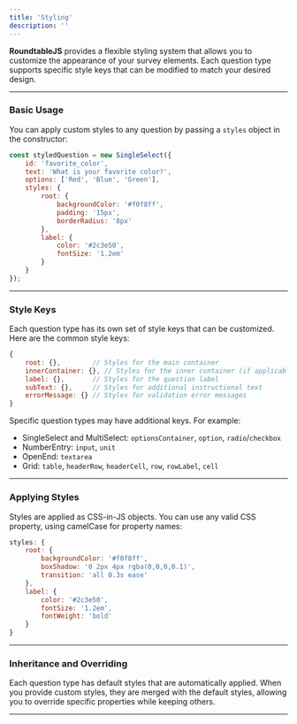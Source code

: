 ```yaml
---
title: 'Styling'
description: ''
---
```


**RoundtableJS** provides a flexible styling system that allows you to customize the appearance of your survey elements. Each question type supports specific style keys that can be modified to match your desired design.

---

### Basic Usage

You can apply custom styles to any question by passing a `styles` object in the constructor:

```javascript
const styledQuestion = new SingleSelect({
    id: 'favorite_color',
    text: 'What is your favorite color?',
    options: ['Red', 'Blue', 'Green'],
    styles: {
        root: { 
            backgroundColor: '#f0f8ff',
            padding: '15px',
            borderRadius: '8px'
        },
        label: { 
            color: '#2c3e50',
            fontSize: '1.2em'
        }
    }
});
```
---

### Style Keys

Each question type has its own set of style keys that can be customized. Here are the common style keys:

```javascript
{
    root: {},        // Styles for the main container
    innerContainer: {}, // Styles for the inner container (if applicable)
    label: {},       // Styles for the question label
    subText: {},     // Styles for additional instructional text
    errorMessage: {} // Styles for validation error messages
}
```

Specific question types may have additional keys. For example:

- SingleSelect and MultiSelect: `optionsContainer`, `option`, `radio`/`checkbox`
- NumberEntry: `input`, `unit`
- OpenEnd: `textarea`
- Grid: `table`, `headerRow`, `headerCell`, `row`, `rowLabel`, `cell`
---

### Applying Styles

Styles are applied as CSS-in-JS objects. You can use any valid CSS property, using camelCase for property names:

```javascript
styles: {
    root: {
        backgroundColor: '#f0f8ff',
        boxShadow: '0 2px 4px rgba(0,0,0,0.1)',
        transition: 'all 0.3s ease'
    },
    label: {
        color: '#2c3e50',
        fontSize: '1.2em',
        fontWeight: 'bold'
    }
}
```

---

### Inheritance and Overriding

Each question type has default styles that are automatically applied. When you provide custom styles, they are merged with the default styles, allowing you to override specific properties while keeping others.

---
